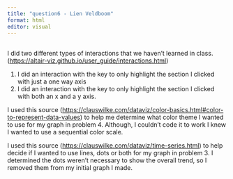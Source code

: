 ```yaml
---
title: "question6 - Lien Veldboom"
format: html
editor: visual
---
```


## 

I did two different types of interactions that we haven't learned in class. (<https://altair-viz.github.io/user_guide/interactions.html>)

1.  I did an interaction with the key to only highlight the section I clicked with just a one way axis
2.  I did an interaction with the key to only highlight the section I clicked with both an x and a y axis.

I used this source (<https://clauswilke.com/dataviz/color-basics.html#color-to-represent-data-values>) to help me determine what color theme I wanted to use for my graph in problem 4. Although, I couldn't code it to work I knew I wanted to use a sequential color scale.

I used this source (<https://clauswilke.com/dataviz/time-series.html>) to help decide if I wanted to use lines, dots or both for my graph in problem 3. I determined the dots weren't necessary to show the overall trend, so I removed them from my initial graph I made.
